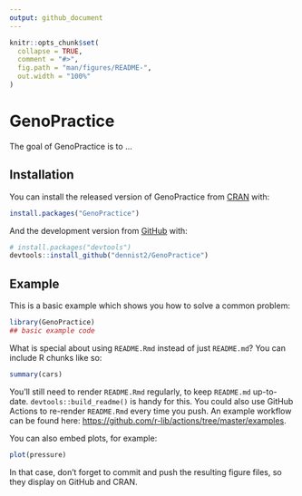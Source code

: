 ```yaml
---
output: github_document
---
```


<!-- README.md is generated from README.Rmd. Please edit that file -->

```r
knitr::opts_chunk$set(
  collapse = TRUE,
  comment = "#>",
  fig.path = "man/figures/README-",
  out.width = "100%"
)
```

# GenoPractice

<!-- badges: start -->
<!-- badges: end -->

The goal of GenoPractice is to ...

## Installation

You can install the released version of GenoPractice from [CRAN](https://CRAN.R-project.org) with:

``` r
install.packages("GenoPractice")
```

And the development version from [GitHub](https://github.com/) with:

``` r
# install.packages("devtools")
devtools::install_github("dennist2/GenoPractice")
```
## Example

This is a basic example which shows you how to solve a common problem:

```r
library(GenoPractice)
## basic example code
```

What is special about using `README.Rmd` instead of just `README.md`? You can include R chunks like so:

```r
summary(cars)
```

You'll still need to render `README.Rmd` regularly, to keep `README.md` up-to-date. `devtools::build_readme()` is handy for this. You could also use GitHub Actions to re-render `README.Rmd` every time you push. An example workflow can be found here: <https://github.com/r-lib/actions/tree/master/examples>.

You can also embed plots, for example:

```r
plot(pressure)
```

In that case, don't forget to commit and push the resulting figure files, so they display on GitHub and CRAN.
